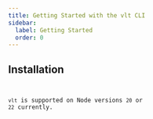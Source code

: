 ```yaml
---
title: Getting Started with the vlt CLI
sidebar:
  label: Getting Started
  order: 0
---
```



## Installation

<Code
  code="$ npm install vlt@latest -g"
  title="Terminal"
  lang="bash"
/>

`vlt` is supported on Node versions `20` or `22` currently.

